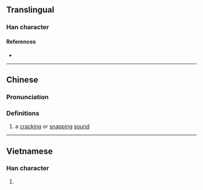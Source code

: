 {{character info/new}}
==Translingual==

===Han character===
{{Han char|rn=30|rad=口|as=14|sn=17|four=63091|canj=RJBF,XRJBF|ids=⿰口察}}

====References====
* {{Han ref|kx=0212.191|hdz=10697.150|uh=5693|ud=22163|bh=ECC0|bd=60608}}

----

==Chinese==
{{zh-forms|alt=⿱宀叉:second-round simplified}}

===Pronunciation===
{{zh-pron
|m=cā
|c=caat3
|cat=
}}

===Definitions===
{{zh-hanzi}}

# a [[crack]]ing or [[snap]]ping [[sound]]

----

==Vietnamese==

===Han character===
{{vi-hantu|[[xát]]|rs=口14}}

# {{defn|lang=vi|sort=口14}}